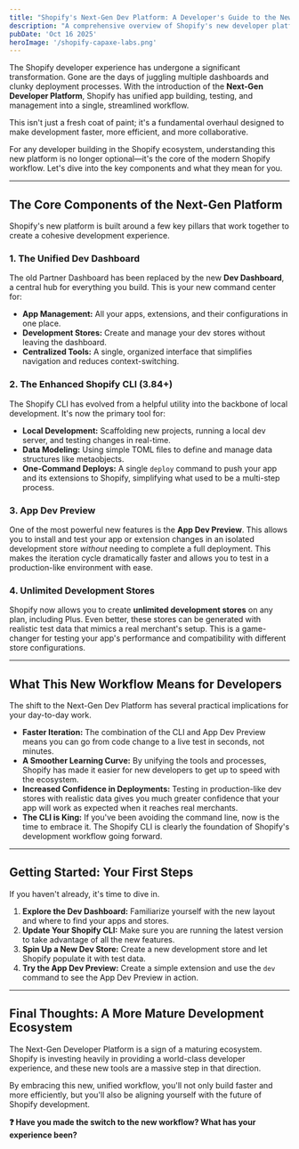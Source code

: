 ```yaml
---
title: "Shopify's Next-Gen Dev Platform: A Developer's Guide to the New Workflow"
description: "A comprehensive overview of Shopify's new developer platform, covering the unified Dev Dashboard, the enhanced Shopify CLI, App Dev Previews, and how these tools streamline the app building and testing process."
pubDate: 'Oct 16 2025'
heroImage: '/shopify-capaxe-labs.png'
---
```


The Shopify developer experience has undergone a significant transformation. Gone are the days of juggling multiple dashboards and clunky deployment processes. With the introduction of the **Next-Gen Developer Platform**, Shopify has unified app building, testing, and management into a single, streamlined workflow.

This isn't just a fresh coat of paint; it's a fundamental overhaul designed to make development faster, more efficient, and more collaborative.

For any developer building in the Shopify ecosystem, understanding this new platform is no longer optional—it's the core of the modern Shopify workflow. Let's dive into the key components and what they mean for you.

---

## **The Core Components of the Next-Gen Platform**

Shopify's new platform is built around a few key pillars that work together to create a cohesive development experience.

### **1. The Unified Dev Dashboard**
The old Partner Dashboard has been replaced by the new **Dev Dashboard**, a central hub for everything you build. This is your new command center for:
- **App Management:** All your apps, extensions, and their configurations in one place.
- **Development Stores:** Create and manage your dev stores without leaving the dashboard.
- **Centralized Tools:** A single, organized interface that simplifies navigation and reduces context-switching.

### **2. The Enhanced Shopify CLI (3.84+)**
The Shopify CLI has evolved from a helpful utility into the backbone of local development. It's now the primary tool for:
- **Local Development:** Scaffolding new projects, running a local dev server, and testing changes in real-time.
- **Data Modeling:** Using simple TOML files to define and manage data structures like metaobjects.
- **One-Command Deploys:** A single `deploy` command to push your app and its extensions to Shopify, simplifying what used to be a multi-step process.

### **3. App Dev Preview**
One of the most powerful new features is the **App Dev Preview**. This allows you to install and test your app or extension changes in an isolated development store *without* needing to complete a full deployment. This makes the iteration cycle dramatically faster and allows you to test in a production-like environment with ease.

### **4. Unlimited Development Stores**
Shopify now allows you to create **unlimited development stores** on any plan, including Plus. Even better, these stores can be generated with realistic test data that mimics a real merchant's setup. This is a game-changer for testing your app's performance and compatibility with different store configurations.

---

## **What This New Workflow Means for Developers**

The shift to the Next-Gen Dev Platform has several practical implications for your day-to-day work.

- **Faster Iteration:** The combination of the CLI and App Dev Preview means you can go from code change to a live test in seconds, not minutes.
- **A Smoother Learning Curve:** By unifying the tools and processes, Shopify has made it easier for new developers to get up to speed with the ecosystem.
- **Increased Confidence in Deployments:** Testing in production-like dev stores with realistic data gives you much greater confidence that your app will work as expected when it reaches real merchants.
- **The CLI is King:** If you've been avoiding the command line, now is the time to embrace it. The Shopify CLI is clearly the foundation of Shopify's development workflow going forward.

---

## **Getting Started: Your First Steps**

If you haven't already, it's time to dive in.

1.  **Explore the Dev Dashboard:** Familiarize yourself with the new layout and where to find your apps and stores.
2.  **Update Your Shopify CLI:** Make sure you are running the latest version to take advantage of all the new features.
3.  **Spin Up a New Dev Store:** Create a new development store and let Shopify populate it with test data.
4.  **Try the App Dev Preview:** Create a simple extension and use the `dev` command to see the App Dev Preview in action.

---

## **Final Thoughts: A More Mature Development Ecosystem**

The Next-Gen Developer Platform is a sign of a maturing ecosystem. Shopify is investing heavily in providing a world-class developer experience, and these new tools are a massive step in that direction.

By embracing this new, unified workflow, you'll not only build faster and more efficiently, but you'll also be aligning yourself with the future of Shopify development.

**❓ Have you made the switch to the new workflow? What has your experience been?**